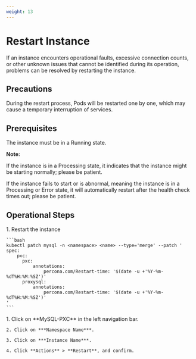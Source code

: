 ```yaml
---
weight: 13
---
```


# Restart Instance


If an instance encounters operational faults, excessive connection counts, or other unknown issues that cannot be identified during its operation, problems can be resolved by restarting the instance.

## Precautions

During the restart process, Pods will be restarted one by one, which may cause a temporary interruption of services.

## Prerequisites

The instance must be in a Running state.

**Note:**

If the instance is in a Processing state, it indicates that the instance might be starting normally; please be patient.

If the instance fails to start or is abnormal, meaning the instance is in a Processing or Error state, it will automatically restart after the health check times out; please be patient.

## Operational Steps

<Tabs>
  <Tab label="CLI">
    1. Restart the instance

    ```bash
    kubectl patch mysql -n <namespace> <name> --type='merge' --patch '
    spec:
        pxc:
          pxc:
              annotations:
                  percona.com/Restart-time: '$(date -u +'%Y-%m-%dT%H:%M:%SZ')'
          proxysql:
              annotations:
                  percona.com/Restart-time: '$(date -u +'%Y-%m-%dT%H:%M:%SZ')'    
    '
    ```
  </Tab>

  <Tab label="Web Console">
    1. Click on **MySQL-PXC** in the left navigation bar.

    2. Click on ***Namespace Name***.

    3. Click on ***Instance Name***.

    4. Click **Actions** > **Restart**, and confirm.
  </Tab>
</Tabs>
